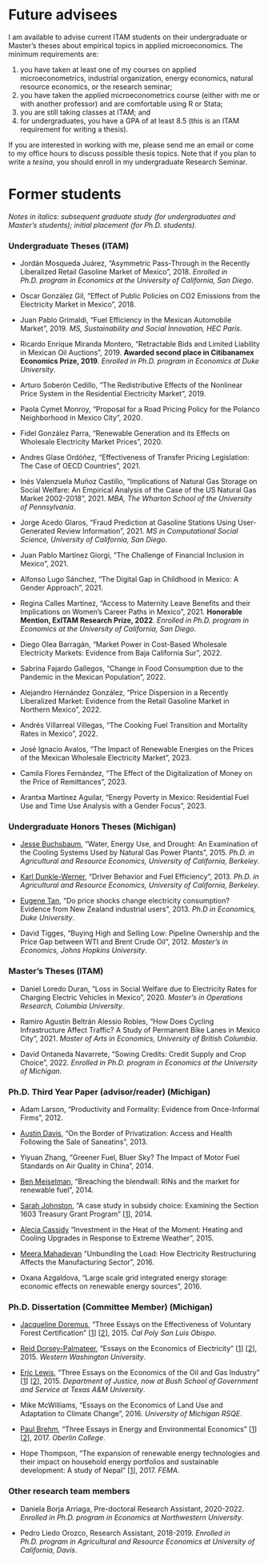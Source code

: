 # Future advisees

I am available to advise current ITAM students on their undergraduate or Master's theses about empirical topics in applied microeconomics. The minimum requirements are:

1. you have taken at least one of my courses on applied microeconometrics, industrial organization, energy economics, natural resource economics, or the research seminar;
2. you have taken the applied microeconometrics course (either with me or with another professor) and are comfortable using R or Stata; 
3. you are still taking classes at ITAM; and
3. for undergraduates, you have a GPA of at least 8.5 (this is an ITAM requirement for writing a thesis).

If you are interested in working with me, please send me an email or come to my office hours to discuss possible thesis topics. Note that if you plan to write a *tesina*, you should enroll in my undergraduate Research Seminar.


# Former students

*Notes in italics: subsequent graduate study (for undergraduates and Master's students); initial placement (for Ph.D. students).*

### Undergraduate Theses (ITAM)

- Jordán Mosqueda Juárez, "Asymmetric Pass-Through in the Recently Liberalized Retail Gasoline Market of Mexico", 2018. *Enrolled in Ph.D. program in Economics at the University of California, San Diego*.

- Oscar González Gil, "Effect of Public Policies on CO2 Emissions from the Electricity Market in Mexico", 2018.

- Juan Pablo Grimaldi, "Fuel Efficiency in the Mexican Automobile Market", 2019. *MS, Sustainability and Social Innovation, HEC Paris*.

- Ricardo Enrique Miranda Montero, "Retractable Bids and Limited Liability in Mexican Oil Auctions", 2019. **Awarded second place in Citibanamex Economics Prize, 2019**. *Enrolled in Ph.D. program in Economics at Duke University*.

- Arturo Soberón Cedillo, "The Redistributive Effects of the Nonlinear Price System in the Residential Electricity Market", 2019.

- Paola Cymet Monroy, "Proposal for a Road Pricing Policy for the Polanco Neighborhood in Mexico City", 2020.

- Fidel González Parra, "Renewable Generation and its Effects on Wholesale Electricity Market Prices", 2020.

- Andres Glase Ordóñez, "Effectiveness of Transfer Pricing Legislation: The Case of OECD Countries", 2021.

- Inés Valenzuela Muñoz Castillo, "Implications of Natural Gas Storage on Social Welfare: An Empirical Analysis of the Case of the US Natural Gas Market 2002-2018", 2021. *MBA, The Wharton School of the University of Pennsylvania*.

- Jorge Acedo Glaros, "Fraud Prediction at Gasoline Stations Using User-Generated Review Information", 2021. *MS in Computational Social Science, University of California, San Diego*.

- Juan Pablo Martínez Giorgi, "The Challenge of Financial Inclusion in Mexico", 2021.

- Alfonso Lugo Sánchez, "The Digital Gap in Childhood in Mexico: A Gender Approach", 2021.

- Regina Calles Martínez, "Access to Maternity Leave Benefits and their Implications on Women's Career Paths in Mexico", 2021. **Honorable Mention, ExITAM Research Prize, 2022**. *Enrolled in Ph.D. program in Economics at the University of California, San Diego*.

- Diego Olea Barragán, "Market Power in Cost-Based Wholesale Electricity Markets: Evidence from Baja California Sur", 2022.

- Sabrina Fajardo Gallegos, "Change in Food Consumption due to the Pandemic in the Mexican Population", 2022.

- Alejandro Hernández González, "Price Dispersion in a Recently Liberalized Market: Evidence from the Retail Gasoline Market in Northern Mexico", 2022.

- Andrés Villarreal Villegas, "The Cooking Fuel Transition and Mortality Rates in Mexico", 2022.

- José Ignacio Avalos, "The Impact of Renewable Energies on the Prices of the Mexican Wholesale Electricity Market", 2023.

- Camila Flores Fernández, "The Effect of the Digitalization of Money on the Price of Remittances", 2023.

- Arantxa Martínez Aguilar, "Energy Poverty in Mexico: Residential Fuel Use and Time Use Analysis with a Gender Focus", 2023.

### Undergraduate Honors Theses (Michigan)

- [Jesse Buchsbaum](https://jesse-buchsbaum.com), "Water, Energy Use, and Drought: An Examination of the Cooling Systems Used by Natural Gas Power Plants", 2015. *Ph.D. in Agricultural and Resource Economics, University of California, Berkeley*.

- [Karl Dunkle-Werner](https://karldw.org), "Driver Behavior and Fuel Efficiency", 2013. *Ph.D. in Agricultural and Resource Economics, University of California, Berkeley*.

- [Eugene Tan](https://sites.google.com/site/econeugenetan/home), "Do price shocks change electricity consumption? Evidence from New Zealand industrial users", 2013. *Ph.D in Economics, Duke University*.

- David Tigges, "Buying High and Selling Low: Pipeline Ownership and the Price Gap between WTI and Brent Crude Oil", 2012. *Master's in Economics, Johns Hopkins University*.


### Master's Theses (ITAM)

- Daniel Loredo Duran, "Loss in Social Welfare due to Electricity Rates for Charging Electric Vehicles in Mexico", 2020. *Master's in Operations Research, Columbia University*.

- Ramiro Agustín Beltrán Alessio Robles, "How Does Cycling Infrastructure Affect Traffic? A Study of Permanent Bike Lanes in Mexico City", 2021. *Master of Arts in Economics, University of British Columbia*.

- David Ontaneda Navarrete, "Sowing Credits: Credit Supply and Crop Choice", 2022. *Enrolled in Ph.D. program in Economics at the University of Michigan*.



### Ph.D. Third Year Paper (advisor/reader) (Michigan)

- Adam Larson, "Productivity and Formality: Evidence from Once-Informal Firms", 2012.

- [Austin Davis](https://www.caustindavis.com), "On the Border of Privatization:
Access and Health Following the Sale of Saneatins", 2013.

- Yiyuan Zhang, "Greener Fuel, Bluer Sky? The Impact of Motor Fuel Standards on Air Quality in China", 2014.

- [Ben Meiselman](https://sites.google.com/site/benmeiselman/home), "Breaching the blendwall: RINs and the market for renewable fuel", 2014.

- [Sarah Johnston](https://www.sarahbjohnston.com), "A case study in subsidy choice: Examining the Section 1603 Treasury Grant Program" [[1](https://www.journals.uchicago.edu/doi/full/10.1086/702736)], 2014.

- [Alecia Cassidy](https://sites.google.com/site/aleciawcassidy/) "Investment in the Heat of the Moment: Heating and Cooling Upgrades in Response to Extreme Weather", 2015.

- [Meera Mahadevan](https://sites.google.com/view/meeram/home) "Unbundling the Load: How Electricity Restructuring Affects the Manufacturing Sector", 2016.

- Oxana Azgaldova, "Large scale grid integrated energy storage: economic effects on renewable energy sources", 2016.


### Ph.D. Dissertation (Committee Member) (Michigan)

- [Jacqueline Doremus](https://sites.google.com/site/jdoremus/Home), "Three Essays on the Effectiveness of Voluntary Forest Certification" [[1](https://doi.org/10.1016/j.ecolecon.2019.106378)] [[2](https://doi.org/10.1016/j.jeem.2020.102344)], 2015. *Cal Poly San Luis Obispo*.

- [Reid Dorsey-Palmateer](https://wp.wwu.edu/reiddp/), "Essays on the Economics of Electricity" [[1](https://doi.org/10.1016/j.tej.2019.02.007)] [[2](https://doi.org/10.1016/j.enpol.2020.111248)], 2015. *Western Washington University*.

- [Eric Lewis](https://sites.google.com/site/erickylelewis/home), "Three Essays on the Economics of the Oil and Gas Industry" [[1](https://doi.org/10.1257/pol.20160373)] [[2](https://doi.org/10.1111/1756-2171.12381)], 2015. *Department of Justice, now at Bush School of Government and Service at Texas A&M University*.

- Mike McWilliams, "Essays on the Economics of Land Use and Adaptation to Climate Change", 2016. *University of Michigan RSQE*.

- [Paul Brehm](https://www2.oberlin.edu/faculty/pbrehm/), "Three Essays in Energy and Environmental Economics" [[1](https://doi.org/10.1016/j.reseneeco.2019.06.003)] [[2](https://doi.org/10.1111/1756-2171.12381)], 2017. *Oberlin College*.

- Hope Thompson, "The expansion of renewable energy technologies and their impact on household energy portfolios and sustainable development: A study of Nepal" [[1](https://doi.org/10.1007/s10640-018-0224-1)], 2017. *FEMA*.


### Other research team members

- Daniela Borja Arriaga, Pre-doctoral Research Assistant, 2020-2022. *Enrolled in Ph.D. program in Economics at Northwestern University*.

- Pedro Liedo Orozco, Research Assistant, 2018-2019. *Enrolled in Ph.D. program in Agricultural and Resource Economics at University of California, Davis*.
